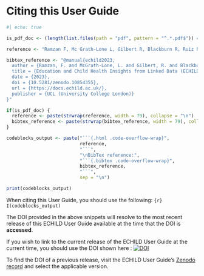 # Citing this User Guide {.unnumbered}

```r
#| echo: true

is_pdf_doc <- (length(list.files(path = "pdf", pattern = "^.*.pdf$")) == 0)

reference <- "Ramzan F, Mc Grath-Lone L, Gilbert R, Blackburn R, Ruiz Nishiki M, Lilliman M, Stone T, Jay M, Harron K. Education and Child Health Insights from Linked Data (ECHILD): an introductory guide for researchers. UCL (University College London) 2023. doi: 10.5281/zenodo.10854355"

bibtex_reference <- "@manual{echild2023,
  author = {Ramzan, F. and McGrath-Lone, L. and Gilbert, R. and Blackburn, R. and Ruiz Nishiki, M. and Lilliman, M. and Stone, T. and Jay, M. and Harron, K.},
  title = {Education and Child Health Insights from Linked Data (ECHILD): an introductory guide for researchers},
  date = {2023},
  doi = {10.5281/zenodo.10854355},
  url = {https://docs.echild.ac.uk/},
  publisher = {UCL (University College London)}
}"

if(is_pdf_doc) {
  reference <- paste(strwrap(reference, width = 79), collapse = "\n")
  bibtex_reference <- paste(strwrap(bibtex_reference, width = 79), collapse = "\n")
}

codeblocks_output <- paste("```{.html .code-overflow-wrap}",
                           reference,
                           "```",
                           "\nBibTex reference:",
                           "```{.bibtex .code-overflow-wrap}",
                           bibtex_reference,
                           "```",
                           sep = "\n")

print(codeblocks_output)

```

When citing this User Guide, you should use the following:
`{r} I(codeblocks_output)`

::: {.callout-note}
The DOI provided in the above snippets will resolve to the most recent release 
of this ECHILD User Guide available at the time that the DOI is **accessed**. 

If you wish to link to the current release of the ECHILD User Guide at the 
current time, you should use the DOI shown here : 
[![DOI](https://zenodo.org/badge/748342316.svg)](https://zenodo.org/badge/latestdoi/748342316)

To find the DOI of a previous release, visit the ECHILD User Guide's
[Zenodo record](https://zenodo.org/records/10854355) and select the applicable 
version.
:::
